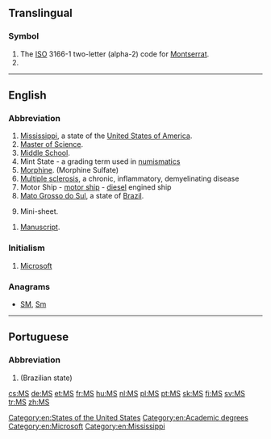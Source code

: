 {{also|Appendix:Variations of "ms"}}
==Translingual==

===Symbol===
{{head|mul|symbol}}

# The [[ISO]] 3166-1 two-letter (alpha-2) code for [[Montserrat]].
# {{SI-unit-abbnp|mega|siemens|electrical conductance}}

----

==English==

===Abbreviation===
{{rfc-header|Abbreviation}}
{{head|en|abbreviation}}

# [[Mississippi]], a state of the [[United States of America]].
# [[Master of Science]].
# [[middle school|Middle School]].
# Mint State - a grading term used in [[numismatics]]
# [[morphine|Morphine]]. (Morphine Sulfate)
# [[multiple sclerosis|Multiple sclerosis]], a chronic, inflammatory, demyelinating disease
# Motor Ship - [[motor ship]] - [[diesel]] engined ship
# [[Mato Grosso do Sul]], a state of [[Brazil]].
# {{label|en|philately}} Mini-sheet.
{{head|en|abbreviation|g=s|p|MSS}}
# [[manuscript|Manuscript]].

===Initialism===
{{rfc-header|Initialism}}
{{head|en|initialism}}

# [[Microsoft]]

===Anagrams===
* [[SM#English|SM]], [[Sm#English|Sm]]

[[Category:en:States of the United States]]
[[Category:en:Academic degrees]]
[[Category:en:Microsoft]]
[[Category:en:Mississippi]]

----

==Portuguese==

===Abbreviation===
{{rfc-header|Abbreviation}}
{{head|pt|abbreviation}}

# {{abbreviation of|Mato Grosso do Sul|lang=pt}} (Brazilian state)

[[cs:MS]]
[[de:MS]]
[[et:MS]]
[[fr:MS]]
[[hu:MS]]
[[nl:MS]]
[[pl:MS]]
[[pt:MS]]
[[sk:MS]]
[[fi:MS]]
[[sv:MS]]
[[tr:MS]]
[[zh:MS]]
